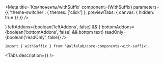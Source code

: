 




<Meta
    title='Компоненты/withSuffix'
    component={WithSuffix}
    parameters={{ 'theme-switcher': { themes: ['click'] }, previewTabs: { canvas: { hidden: true }} }}
/>


<!-- Canvas -->

<Story name='withSuffix'>
    <SuffixInput
        suffix={text('suffix', ' ₽')}
        block={boolean('block', false)}
        clear={boolean('clear', false)}
        size={select('size', ['s', 'm', 'l', 'xl'], 's')}
        disabled={boolean('disabled', false)}
        label={text('label', '')}
        placeholder={text('placeholder', '')}
        rightAddons={boolean('rightAddons', false) && !text('error') && <Icon />}
        leftAddons={boolean('leftAddons', false) && <Icon />}
        bottomAddons={boolean('bottomAddons', false) && <span>bottom text</span>}
        readOnly={boolean('readOnly', false)}
    />
</Story>


<!-- Docs -->

<ComponentHeader
    name='withSuffix'
    version={version}
    package='@alfalab/core-components-with-suffix'
    stage={2}
/>

```tsx
import { withSuffix } from '@alfalab/core-components-with-suffix';
```

<Tabs
  description={<Description />}
/>
